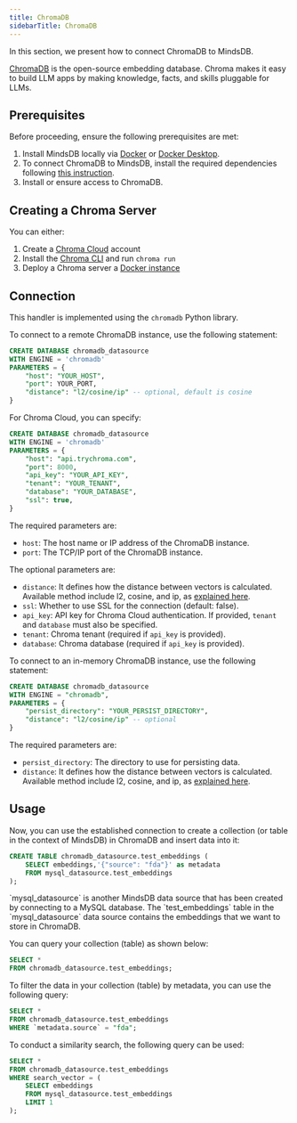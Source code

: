 ```yaml
---
title: ChromaDB
sidebarTitle: ChromaDB
---
```


In this section, we present how to connect ChromaDB to MindsDB.

[ChromaDB](https://www.trychroma.com/) is the open-source embedding database. Chroma makes it easy to build LLM apps by making knowledge, facts, and skills pluggable for LLMs.

## Prerequisites

Before proceeding, ensure the following prerequisites are met:

1. Install MindsDB locally via [Docker](/setup/self-hosted/docker) or [Docker Desktop](/setup/self-hosted/docker-desktop).
2. To connect ChromaDB to MindsDB, install the required dependencies following [this instruction](/setup/self-hosted/docker#install-dependencies).
3. Install or ensure access to ChromaDB.

## Creating a Chroma Server

You can either:

1. Create a [Chroma Cloud](https://trychroma.com/home) account
2. Install the [Chroma CLI](https://docs.trychroma.com/docs/cli/run) and run `chroma run`
3. Deploy a Chroma server a [Docker instance](https://docs.trychroma.com/guides/deploy/docker)

## Connection

This handler is implemented using the `chromadb` Python library.

To connect to a remote ChromaDB instance, use the following statement:

```sql
CREATE DATABASE chromadb_datasource
WITH ENGINE = 'chromadb'
PARAMETERS = {
    "host": "YOUR_HOST",
    "port": YOUR_PORT,
    "distance": "l2/cosine/ip" -- optional, default is cosine
}
```

For Chroma Cloud, you can specify:

```sql
CREATE DATABASE chromadb_datasource
WITH ENGINE = 'chromadb'
PARAMETERS = {
    "host": "api.trychroma.com",
    "port": 8000,
    "api_key": "YOUR_API_KEY",
    "tenant": "YOUR_TENANT",
    "database": "YOUR_DATABASE",
    "ssl": true,
}
```

The required parameters are:

* `host`: The host name or IP address of the ChromaDB instance.
* `port`: The TCP/IP port of the ChromaDB instance.

The optional parameters are:

* `distance`: It defines how the distance between vectors is calculated. Available method include l2, cosine, and ip, as [explained here](https://docs.trychroma.com/docs/collections/configure).
* `ssl`: Whether to use SSL for the connection (default: false).
* `api_key`: API key for Chroma Cloud authentication. If provided, `tenant` and `database` must also be specified.
* `tenant`: Chroma tenant (required if `api_key` is provided).
* `database`: Chroma database (required if `api_key` is provided).

To connect to an in-memory ChromaDB instance, use the following statement:

```sql
CREATE DATABASE chromadb_datasource
WITH ENGINE = "chromadb",
PARAMETERS = {
    "persist_directory": "YOUR_PERSIST_DIRECTORY",
    "distance": "l2/cosine/ip" -- optional
}
```

The required parameters are:

* `persist_directory`: The directory to use for persisting data.
* `distance`: It defines how the distance between vectors is calculated. Available method include l2, cosine, and ip, as [explained here](https://docs.trychroma.com/docs/collections/configure).

## Usage

Now, you can use the established connection to create a collection (or table in the context of MindsDB) in ChromaDB and insert data into it:

```sql
CREATE TABLE chromadb_datasource.test_embeddings (
    SELECT embeddings,'{"source": "fda"}' as metadata
    FROM mysql_datasource.test_embeddings
);
```

<Note>
`mysql_datasource` is another MindsDB data source that has been created by connecting to a MySQL database. The `test_embeddings` table in the `mysql_datasource` data source contains the embeddings that we want to store in ChromaDB.
</Note>

You can query your collection (table) as shown below:

```sql
SELECT * 
FROM chromadb_datasource.test_embeddings;
```

To filter the data in your collection (table) by metadata, you can use the following query:

```sql
SELECT * 
FROM chromadb_datasource.test_embeddings
WHERE `metadata.source` = "fda";

```

To conduct a similarity search, the following query can be used:

```sql
SELECT *
FROM chromadb_datasource.test_embeddings
WHERE search_vector = (
    SELECT embeddings
    FROM mysql_datasource.test_embeddings
    LIMIT 1
);

